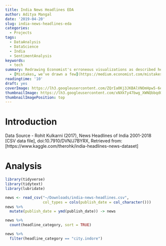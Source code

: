 ```yaml
---
title: India News Headlines EDA
author: Aditya Mangal
date: '2019-04-20'
slug: india-news-headlines-eda
categories:
  - Projects
tags:
  - DataAnalysis
  - DataScience
  - India
  - SentimentAnalysis
keywords:
  - tech
summary: Redrawing Economist's erroneous visualizations as described here
  - [Mistakes, we’ve drawn a few](https://medium.economist.com/mistakes-weve-drawn-a-few-8cdd8a42d368)
readingtime: '10'
draft: yes
coverImage: https://lh3.googleusercontent.com/ZQrIa0Kj3JKBAlVNOmHpw5-6eZhyD0cmPqsdKDkMs-FWrNTLdVu5tHL9nH1DZZlRwHl6j8_Mdc7IGHh7H4HB-2CN7fdUxQNjYdJ3_5ETK1jeztm0ZADT2270Nd0nSmib5bZN0AxV8oyODzoYvcHGVDuSwJzlPkbbhk30NdCpte5raPhR4dd8OFOWa9pHvC1LsAMIbt1QJylIrgDytCi1Fain-OiTQ_8LBa2z66lLr-C0p4e2fjv-hJ6sSg7WEW-EFOy1_q6Mo833CVcTD-lER9e6GWUCB8JL6_-gbu_Z9i0A-ZQM-3LtxiB959q7_xn4_yQL_DH0qaSVixdD2asd08GKXm0PSiX5ccQ8_xH1tpt-kitym0FlZgpsdaRmweRso344qiDPGRNOQqWSy3GYwR-mIpslJF-iMJ6B5OwqKFJ644FPml7NS61QGJkNdoKf1DTcn0ARw9uhTW2QTZvRHaM9AOkWrp2mgTrpH6mRMBIWPVv7jpk3SZpZVX5VDt7vts37-hxZgFyWb3FuvV26Kc1Yyz5T9u9UctmwV8Z5vFtld_UIsvOCuqMIUuM_5T_DG4BeVMMY3PeBJ5J7bM6FhR8CxCriRqaHKJ9Xkv-IdxacWdiMVZng7mwDQ9laAAM4anxiEt5uvVydhDp0Fh-5Tk3MBtDG5r8ilYWfSuvw3zQiZgUS-TTfmeULzuqxnTuG3boH4YmqFUG-uSHoTnIalt5oYg=w2602-h1734-no
thumbnailImage: https://lh3.googleusercontent.com/xNXkTy47bwg_XWNQbbqdO5Bk0hoOKmNZua683-YifaJSJaOFN-zsHi5yX-8LkJ4WAZJkhTGCv-kVyYJ8d0RdNXqfDODt3kypwC_nz3lfpNuuzo6m_CjOZhw0AGiHYbvqY8awympo929GydgtY0awlwqIHTtPlqFXj75IzOuR-vpbCtNgK_byginv9D34m7coAQGpdlHDQWUBo2dmaJSDKjvmGn5v4JxViYb6JYYmJDtMAn0SCEmMuz_HN50L_eW9oSXZEDH-Te-4boyPqAZFaor0DmzpxKpWtJsW0ewSqg3Ur6cj9p1VEi_Y9ur_i9fkOvE8WqyspLFG4fHRg2PcLIyAcx3P4l6NrRSiylKYO_1AJ3aXeQdSRmQZ4NRZoD26a2GxOAHi2OXUZScOOFHmC9PwsJ9ESMax8B6R7-CLwUJjvslxoCzYZfRypW7PEZpD-fAKO0hVk6EAyyDkWhFK9QJSHQc3-P6CVYJTzlyVao3iuqM0P7DTtP8WpL7mjYnmdSCV4fbviWZk_NGqnZPNVatM4bXZ1GVeiKlKbEr22HDBqkB0TQVKzWUp0Yp4ZY9XwqUJu_UnIZ8rbEeg88zsxRFGiG-NBkeBzBsThIIsz2Zn2Jv_qpadmxeLHOT5TRkgswOTF1TGTUw1v3v9xYZHTg8S0l4EkZELxNPeTU_kvYjV692_YqIvEn-GC2baEJj5y6kyCR1Od34zIpe6LysY9wDv-w=w750-h500-no
thumbnailImagePosition: top
---
```


# Introduction

Data Source - Rohit Kulkarni (2017), News Headlines of India 2001-2018 [CSV data file], doi:10.7910/DVN/J7BYRX, Retrieved from: [https://www.kaggle.com/therohk/india-headlines-news-dataset]

# Analysis

```r
library(tidyverse)
library(tidytext)
library(lubridate)
```

```r
news <- read_csv("~/Downloads/india-news-headlines.csv",
                 col_types = cols(publish_date = col_character()))
news %>% 
  mutate(publish_date = ymd(publish_date)) -> news
```

```r
news %>% 
  count(headline_category, sort = TRUE)
```

```r
news %>% 
  filter(headline_category == "city.indore")
```

